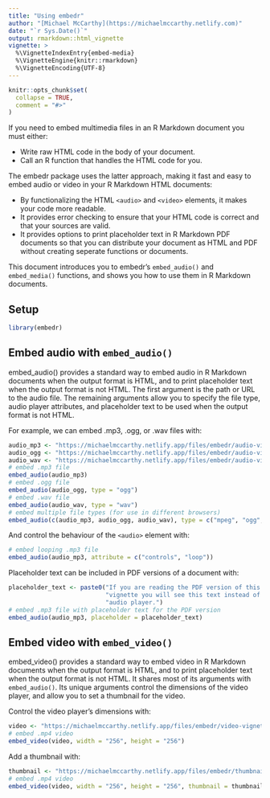 ```yaml
---
title: "Using embedr"
author: "[Michael McCarthy](https://michaelmccarthy.netlify.com)"
date: "`r Sys.Date()`"
output: rmarkdown::html_vignette
vignette: >
  %\VignetteIndexEntry{embed-media}
  %\VignetteEngine{knitr::rmarkdown}
  %\VignetteEncoding{UTF-8}
---
```


```r
knitr::opts_chunk$set(
  collapse = TRUE,
  comment = "#>"
)
```

If you need to embed multimedia files in an R Markdown document you must either:

- Write raw HTML code in the body of your document.
- Call an R function that handles the HTML code for you.

The embedr package uses the latter approach, making it fast and easy to embed audio or video in your R Markdown HTML documents:

- By functionalizing the HTML `<audio>` and `<video>` elements, it makes your code more readable.
- It provides error checking to ensure that your HTML code is correct and that your sources are valid.
- It provides options to print placeholder text in R Markdown PDF documents so that you can distribute your document as HTML and PDF without creating seperate functions or documents.

This document introduces you to embedr's `embed_audio()` and `embed_media()` functions, and shows you how to use them in R Markdown documents. 

## Setup

```r
library(embedr)
```

## Embed audio with `embed_audio()`

embed_audio() provides a standard way to embed audio in R Markdown documents when the output format is HTML, and to print placeholder text when the output format is not HTML. The first argument is the path or URL to the audio file. The remaining arguments allow you to specify the file type, audio player attributes, and placeholder text to be used when the output format is not HTML.

For example, we can embed .mp3, .ogg, or .wav files with:

```r
audio_mp3 <- "https://michaelmccarthy.netlify.app/files/embedr/audio-vignette.mp3"
audio_ogg <- "https://michaelmccarthy.netlify.app/files/embedr/audio-vignette.ogg"
audio_wav <- "https://michaelmccarthy.netlify.app/files/embedr/audio-vignette.wav"
# embed .mp3 file
embed_audio(audio_mp3)
# embed .ogg file
embed_audio(audio_ogg, type = "ogg")
# embed .wav file
embed_audio(audio_wav, type = "wav")
# embed multiple file types (for use in different browsers)
embed_audio(c(audio_mp3, audio_ogg, audio_wav), type = c("mpeg", "ogg", "wav"))
```

And control the behaviour of the `<audio>` element with:

```r
# embed looping .mp3 file
embed_audio(audio_mp3, attribute = c("controls", "loop"))
```

Placeholder text can be included in PDF versions of a document with:

```r
placeholder_text <- paste0("If you are reading the PDF version of this ",
                           "vignette you will see this text instead of an",
                           "audio player.")
# embed .mp3 file with placeholder text for the PDF version
embed_audio(audio_mp3, placeholder = placeholder_text)
```

## Embed video with `embed_video()`

embed_video() provides a standard way to embed video in R Markdown documents when the output format is HTML, and to print placeholder text when the output format is not HTML. It shares most of its arguments with `embed_audio()`. Its unique arguments control the dimensions of the video player, and allow you to set a thumbnail for the video.

Control the video player's dimensions with:

```r
video <- "https://michaelmccarthy.netlify.app/files/embedr/video-vignette.mp4"
# embed .mp4 video
embed_video(video, width = "256", height = "256")
```

Add a thumbnail with:

```r
thumbnail <- "https://michaelmccarthy.netlify.app/files/embedr/thumbnail-vignette.png"
# embed .mp4 video
embed_video(video, width = "256", height = "256", thumbnail = thumbnail)
```

